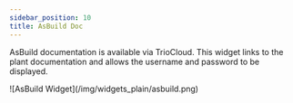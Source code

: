 ```yaml
---
sidebar_position: 10
title: AsBuild Doc
---
```


AsBuild documentation is available via TrioCloud. This widget links to the plant documentation and allows the username and password to be displayed.

<div class="imgSized1">![AsBuild Widget](/img/widgets_plain/asbuild.png)</div>
